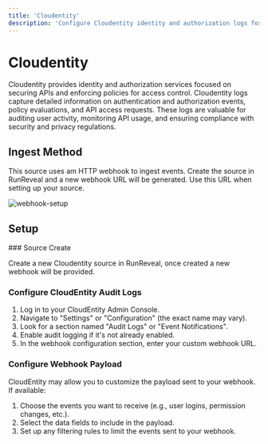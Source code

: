 ```yaml
---
title: 'Cloudentity'
description: 'Configure Cloudentity identity and authorization logs for API security monitoring. Track authentication events, policy evaluations, and access control decisions for comprehensive API security.'
---
```



# Cloudentity

Cloudentity provides identity and authorization services focused on securing APIs and enforcing policies for access control. Cloudentity logs capture detailed information on authentication and authorization events, policy evaluations, and API access requests. These logs are valuable for auditing user activity, monitoring API usage, and ensuring compliance with security and privacy regulations.

## Ingest Method

This source uses am HTTP webhook to ingest events. Create the source in RunReveal and a new webhook URL will be generated. Use this URL when setting up your source.

![webhook-setup](/webhook-setup.png)

## Setup

<Steps>
### Source Create

Create a new Cloudentity source in RunReveal, once created a new webhook will be provided.

### Configure CloudEntity Audit Logs

1. Log in to your CloudEntity Admin Console.
2. Navigate to "Settings" or "Configuration" (the exact name may vary).
3. Look for a section named "Audit Logs" or "Event Notifications".
4. Enable audit logging if it's not already enabled.
5. In the webhook configuration section, enter your custom webhook URL.

### Configure Webhook Payload

CloudEntity may allow you to customize the payload sent to your webhook. If available:

1. Choose the events you want to receive (e.g., user logins, permission changes, etc.).
2. Select the data fields to include in the payload.
3. Set up any filtering rules to limit the events sent to your webhook.

</Steps>